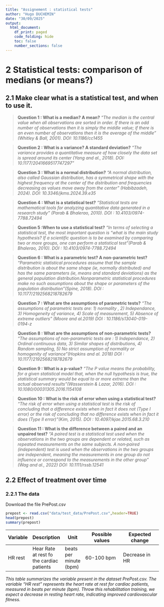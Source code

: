 ```yaml
---
title: "Assignement : statistical tests"
author: "Hugo DUCHEMIN"
date: "30/09/2025"
output:
  html_document:
    df_print: paged
    code_folding: hide
    toc: false
    number_sections: false
---
```

# 2 Statistical tests: comparison of medians (or means?)

## 2.1 Make clear what is a statistical test, and when to use it.

>**Question 1 : What is a median? A mean?**
*"The median is the central value when all observations are sorted in order. If there is an odd number of observations then it is simply the middle value; if there is an even number of observations then it is the average of the middle" (Whitley & Ball, 2001). DOI: 10.1186/cc1455*

>**Question 2 : What is a variance? A standard deviation?**
*"The variance provides a quantitative measure of how closely the data set is spread around its center (Yang and al., 2018). DOI: 10.1177/2041669517747297"*

>**Question 3 : What is a normal distribution?**
*"A normal distribution, also called Gaussian distribution, has a symmetrical shape with the highest frequency at the center of the distribution and frequencies decreasing as values move away from the center" (Habibzadeh, 2024). DOI: 10.3346/jkms.2024.39.e35*

>**Question 4 : What is a statistical test?**
*"Statistical tests are mathematical tools for analyzing quantitative data generated in a research study" (Parab & Bhalerao, 2010). DOI : 10.4103/0974-7788.72494*

>**Question 5 :When to use a statistical test?**
*"In terms of selecting a statistical test, the most important question is “what is the main study hypothesis? If a scientific question is to be examined by comparing two or more groups, one can perform a statistical test"(Parab & Bhalerao, 2010). DOI : 10.4103/0974-7788.72494*

>**Question 6 : What is a parametric test? A non-parametric test?**
*"Parametric statistical procedures assume that the sample distribution is about the same shape (ie, normally distributed) and has the same parameters (ie, means and standard deviations) as the general population distribution.Nonparametric statistical procedures make no such assumptions about the shape or parameters of the population distribution"(Spine, 2018). DOI : 10.1177/2192568218782679*

>**Question 7 : What are the assumptions of parametric tests?**
*"The assumptions of parametric tests are: 1) normality , 2) Independance, 3) Homogeneity of variance, 4) Scale of measurement, 5) Absence of extreme outliers" (Moore and al.2019) DOI : 10.1186/s13040-019-0194-z*

>**Question 8 : What are the assumptions of non-parametric tests?**
*"The assumptions of non-parametric tests are : 1) Independance, 2) Ordinal continuous data, 3) Similar shapes of distributions, 4) Random sampling, 5) No strict assumption of normality or homogenity of variance"(Hopkins and al. 2018) DOI : 10.1177/2192568218782679*

>**Question 9 : What is a p-value?**
*"The P value means the probability, for a given statistical model that, when the null hypothesis is true, the statistical summary would be equal to or more extreme than the actual observed results"(Wasserstein & Lazar, 2016). DOI : 10.1080/00031305.2016.1154108*

>**Question 10 : What is the risk of error when using a statistical test?**
*"The risk of error when using a statistical test is the risk of concluding that a difference exists when in fact it does not (Type I error) or the risk of concluding that no difference exists when in fact it does (Type II error)"(Kim, 2015). DOI : 10.4097/kjae.2015.68.3.210*

>**Question 11 : What is the difference between a paired and an unpaired test?**
*"A paired test is a statistical test used when the observations in the two groups are dependent or related, such as repeated measurements on the same subjects. A non‑paired (independent) test is used when the observations in the two groups are independent, meaning the measurements in one group do not influence or correspond to the measurements in the other group" (Wag and al., 2022) DOI: 10.1111/rssb.12541*

## 2.2 Effect of treatment over time

### 2.2.1 The data
Download the file PrePost.csv
```r
prepost <- read.csv("data/test_data/PrePost.csv",header=TRUE)
head(prepost)
summary(prepost)
```
|Variable | Description | Unit | Possible values | Expected change |
|---------|-------------|------|-----------------|-----------------|
|HR rest   | Hear Rate at rest fo the cardiac patients  | beats per minute (bpm) | 60-100 bpm | Decrease in HR |


*This table summarizes the variable present in the dataset PrePost.csv. The variable "HR rest" represents the heart rate at rest for cardiac patients, measured in beats per minute (bpm). Throw this rehabilitation training, we expect a decrease in resting heart rate, indicating improved cardiovascular fitness.*

